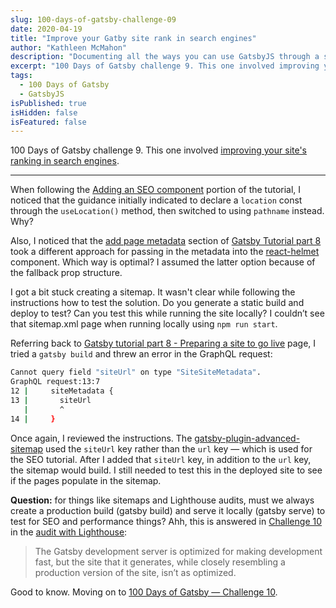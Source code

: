 ```yaml
---
slug: 100-days-of-gatsby-challenge-09
date: 2020-04-19
title: "Improve your Gatby site rank in search engines"
author: "Kathleen McMahon"
description: "Documenting all the ways you can use GatsbyJS through a set of challenges."
excerpt: "100 Days of Gatsby challenge 9. This one involved improving your site's ranking in search engines . When following the Adding an SEO..."
tags:
  - 100 Days of Gatsby
  - GatsbyJS
isPublished: true
isHidden: false
isFeatured: false
---
```


100 Days of Gatsby challenge 9. This one involved [improving your site's ranking in search engines](https://www.gatsbyjs.org/blog/100days/seo/#challenge-9-help-your-site-rank-no-1-in-search-engines).

---

When following the [Adding an SEO component](https://www.gatsbyjs.org/docs/add-seo-component/) portion of the tutorial, I noticed that the guidance initially indicated to declare a `location` const through the `useLocation()` method, then switched to using `pathname` instead. Why?

Also, I noticed that the [add page metadata](https://www.gatsbyjs.org/tutorial/part-eight/#add-page-metadata) section of [Gatsby Tutorial part 8](https://www.gatsbyjs.org/tutorial/part-eight) took a different approach for passing in the metadata into the [react-helmet](https://github.com/nfl/react-helmet) component. Which way is optimal? I assumed the latter option because of the fallback prop structure.

I got a bit stuck creating a sitemap. It wasn't clear while following the instructions how to test the solution. Do you generate a static build and deploy to test? Can you test this while running the site locally? I couldn’t see that sitemap.xml page when running locally using `npm run start`.

Referring back to [Gatsby tutorial part 8 - Preparing a site to go live](https://www.gatsbyjs.org/tutorial/part-eight/) page, I tried a `gatsby build` and threw an error in the GraphQL request:

```bash
Cannot query field "siteUrl" on type "SiteSiteMetadata".
GraphQL request:13:7
12 |     siteMetadata {
13 |       siteUrl
   |       ^
14 |     }
```

Once again, I reviewed the instructions. The [gatsby-plugin-advanced-sitemap](https://www.gatsbyjs.org/packages/gatsby-plugin-advanced-sitemap/) used the `siteUrl` key rather than the `url` key — which is used for the SEO tutorial. After I added that `siteUrl` key, in addition to the `url` key, the sitemap would build. I still needed to test this in the deployed site to see if the pages populate in the sitemap.

**Question:** for things like sitemaps and Lighthouse audits, must we always create a production build (gatsby build) and serve it locally (gatsby serve) to test for SEO and performance things? Ahh, this is answered in [Challenge 10](https://www.gatsbyjs.org/blog/100days/performance) in the [audit with Lighthouse](https://www.gatsbyjs.org/docs/audit-with-lighthouse/):

> The Gatsby development server is optimized for making development fast, but the site that it generates, while closely resembling a production version of the site, isn’t as optimized.

Good to know. Moving on to [100 Days of Gatsby — Challenge 10](/write/100-days-of-gatsby-challenge-10/).
